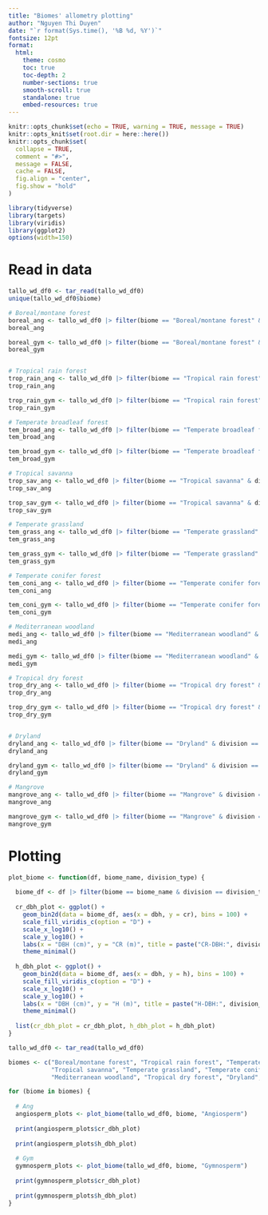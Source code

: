 ```yaml
---
title: "Biomes' allometry plotting"
author: "Nguyen Thi Duyen"
date: "`r format(Sys.time(), '%B %d, %Y')`"
fontsize: 12pt
format:
  html:
    theme: cosmo
    toc: true
    toc-depth: 2
    number-sections: true
    smooth-scroll: true
    standalone: true
    embed-resources: true
---
```


```r
knitr::opts_chunk$set(echo = TRUE, warning = TRUE, message = TRUE)
knitr::opts_knit$set(root.dir = here::here())
knitr::opts_chunk$set(
  collapse = TRUE,
  comment = "#>",
  message = FALSE,
  cache = FALSE,
  fig.align = "center",
  fig.show = "hold"
)

```


```r
library(tidyverse)
library(targets)
library(viridis)
library(ggplot2)
options(width=150)
```


# Read in data

```r
tallo_wd_df0 <- tar_read(tallo_wd_df0)
unique(tallo_wd_df0$biome)
```


```r
# Boreal/montane forest
boreal_ang <- tallo_wd_df0 |> filter(biome == "Boreal/montane forest" & division == "Angiosperm")
boreal_ang

boreal_gym <- tallo_wd_df0 |> filter(biome == "Boreal/montane forest" & division == "Gymnosperm")
boreal_gym


# Tropical rain forest
trop_rain_ang <- tallo_wd_df0 |> filter(biome == "Tropical rain forest" & division == "Angiosperm")
trop_rain_ang

trop_rain_gym <- tallo_wd_df0 |> filter(biome == "Tropical rain forest" & division == "Gymnosperm")
trop_rain_gym

# Temperate broadleaf forest
tem_broad_ang <- tallo_wd_df0 |> filter(biome == "Temperate broadleaf forest" & division == "Angiosperm")
tem_broad_ang

tem_broad_gym <- tallo_wd_df0 |> filter(biome == "Temperate broadleaf forest" & division == "Gymnosperm")
tem_broad_gym

# Tropical savanna
trop_sav_ang <- tallo_wd_df0 |> filter(biome == "Tropical savanna" & division == "Angiosperm")
trop_sav_ang

trop_sav_gym <- tallo_wd_df0 |> filter(biome == "Tropical savanna" & division == "Gymnosperm")
trop_sav_gym

# Temperate grassland
tem_grass_ang <- tallo_wd_df0 |> filter(biome == "Temperate grassland" & division == "Angiosperm")
tem_grass_ang

tem_grass_gym <- tallo_wd_df0 |> filter(biome == "Temperate grassland" & division == "Gymnosperm")
tem_grass_gym

# Temperate conifer forest
tem_coni_ang <- tallo_wd_df0 |> filter(biome == "Temperate conifer forest" & division == "Angiosperm")
tem_coni_ang

tem_coni_gym <- tallo_wd_df0 |> filter(biome == "Temperate conifer forest" & division == "Gymnosperm")
tem_coni_gym

# Mediterranean woodland
medi_ang <- tallo_wd_df0 |> filter(biome == "Mediterranean woodland" & division == "Angiosperm")
medi_ang

medi_gym <- tallo_wd_df0 |> filter(biome == "Mediterranean woodland" & division == "Gymnosperm")
medi_gym

# Tropical dry forest
trop_dry_ang <- tallo_wd_df0 |> filter(biome == "Tropical dry forest" & division == "Angiosperm")
trop_dry_ang

trop_dry_gym <- tallo_wd_df0 |> filter(biome == "Tropical dry forest" & division == "Gymnosperm")
trop_dry_gym


# Dryland
dryland_ang <- tallo_wd_df0 |> filter(biome == "Dryland" & division == "Angiosperm")
dryland_ang

dryland_gym <- tallo_wd_df0 |> filter(biome == "Dryland" & division == "Gymnosperm")
dryland_gym

# Mangrove
mangrove_ang <- tallo_wd_df0 |> filter(biome == "Mangrove" & division == "Angiosperm")
mangrove_ang

mangrove_gym <- tallo_wd_df0 |> filter(biome == "Mangrove" & division == "Gymnosperm")
mangrove_gym

```


# Plotting

```r
plot_biome <- function(df, biome_name, division_type) {
  
  biome_df <- df |> filter(biome == biome_name & division == division_type)
  
  cr_dbh_plot <- ggplot() +
    geom_bin2d(data = biome_df, aes(x = dbh, y = cr), bins = 100) +
    scale_fill_viridis_c(option = "D") +
    scale_x_log10() +
    scale_y_log10() +
    labs(x = "DBH (cm)", y = "CR (m)", title = paste("CR-DBH:", division_type, "-", biome_name)) +
    theme_minimal()
  
  h_dbh_plot <- ggplot() +
    geom_bin2d(data = biome_df, aes(x = dbh, y = h), bins = 100) +
    scale_fill_viridis_c(option = "D") +
    scale_x_log10() +
    scale_y_log10() +
    labs(x = "DBH (cm)", y = "H (m)", title = paste("H-DBH:", division_type, "-", biome_name)) +
    theme_minimal()
  
  list(cr_dbh_plot = cr_dbh_plot, h_dbh_plot = h_dbh_plot)
}

tallo_wd_df0 <- tar_read(tallo_wd_df0)

biomes <- c("Boreal/montane forest", "Tropical rain forest", "Temperate broadleaf forest", 
            "Tropical savanna", "Temperate grassland", "Temperate conifer forest", 
            "Mediterranean woodland", "Tropical dry forest", "Dryland", "Mangrove")

for (biome in biomes) {
  
  # Ang
  angiosperm_plots <- plot_biome(tallo_wd_df0, biome, "Angiosperm")
  
  print(angiosperm_plots$cr_dbh_plot)
  
  print(angiosperm_plots$h_dbh_plot)
  
  # Gym
  gymnosperm_plots <- plot_biome(tallo_wd_df0, biome, "Gymnosperm")
  
  print(gymnosperm_plots$cr_dbh_plot)
  
  print(gymnosperm_plots$h_dbh_plot)
}
```

